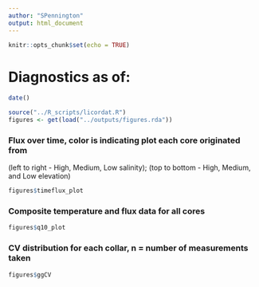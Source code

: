 ```yaml
---
author: "SPennington"
output: html_document
---
```


```r
knitr::opts_chunk$set(echo = TRUE)
```

# Diagnostics as of:
```r
date()
```

```r
source("../R_scripts/licordat.R")
figures <- get(load("../outputs/figures.rda"))
```

### Flux over time, color is indicating plot each core originated from
(left to right - High, Medium, Low salinity); (top to bottom - High, Medium, and Low elevation)
```r
figures$timeflux_plot
```

### Composite temperature and flux data for all cores
```r
figures$q10_plot
```

### CV distribution for each collar, n = number of measurements taken
```r
figures$ggCV
```